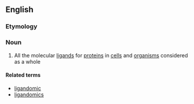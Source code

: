 ==English==

===Etymology===
{{suffix|en|ligand|ome}}

===Noun===
{{wikipedia}}
{{en-noun}}

# {{lb|en|biochemistry}} All the molecular [[ligand]]s for [[protein]]s in [[cell]]s and [[organism]]s considered as a whole

====Related terms====
* [[ligandomic]]
* [[ligandomics]]